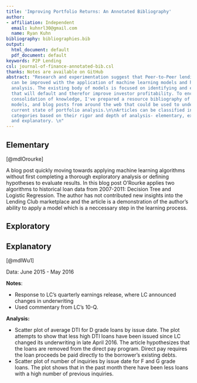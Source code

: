 ```yaml
---
title: 'Improving Portfolio Returns: An Annotated Bibliography'
author:
- affiliation: Independent
  email: kuhnrl30@gmail.com
  name: Ryan Kuhn
bibliography: bibliographies.bib
output:
  html_document: default
  pdf_document: default
keywords: P2P Lending
csl: journal-of-finance-annotated-bib.csl
thanks: Notes are available on GitHub
abstract: "Research and experimentation suggest that Peer-to-Peer lending returns
  can be improved with the application of machine learning models and high quality
  analysis. The existing body of models is focused on identifying and excluding loans
  that will default and therefor improve investor profitability. To encourage the
  consolidation of knowledge, I've prepared a resource bibliography of published analyses,
  models, and blog posts from around the web that could be used to understand the
  current state of portfolio analysis.\n\nArticles can be classified into one of three
  categories based on their rigor and depth of analysis- elementary, exploratory,
  and explanatory. \n"
---
```



## Elementary 
[@mdlOrourke]

A blog post quickly moving towards applying machine learning algorithms without first completing a thorough exploratory analysis or defining hypotheses to evaluate results.  In this blog post O'Rourke applies two algorithms to historical loan data from 2007-2011: Decision Tree and Logistic Regression.  The author has not contributed new insights into the Lending Club marketplace and the article is a demonstration of the author's ability to apply a model which is a neccessary step in the learning process.





## Exploratory  

## Explanatory  
[@mdlWu1]

Data: June 2015 - May 2016  

**Notes**:

- Response to LC's quarterly earnings release, where LC announced changes in underwriting 
- Used commentary from LC's 10-Q.

**Analysis:**    

- Scatter plot of average DTI for D grade loans by issue date.  The plot attempts to show that less high DTI loans have been issued since LC changed its underwriting in late April 2016. The article hypothesizes that the loans are removed from the direct pay program.  Direct pay requires the loan proceeds be paid directly to the borrower's existing debts.
- Scatter plot of number of inquiries by issue date for F and G grade loans. The plot shows that in the past month there have been less loans with a high number of previous inquiries. 


